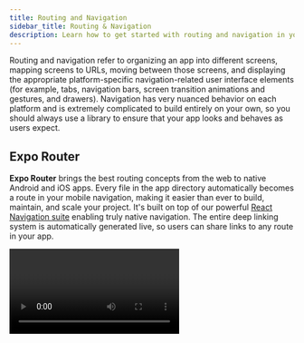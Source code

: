 ```yaml
---
title: Routing and Navigation
sidebar_title: Routing & Navigation
description: Learn how to get started with routing and navigation in your Expo project.
---
```



Routing and navigation refer to organizing an app into different screens, mapping screens to URLs, moving between those screens, and displaying the appropriate platform-specific navigation-related user interface elements (for example, tabs, navigation bars, screen transition animations and gestures, and drawers). Navigation has very nuanced behavior on each platform and is extremely complicated to build entirely on your own, so you should always use a library to ensure that your app looks and behaves as users expect.

## Expo Router

**Expo Router** brings the best routing concepts from the web to native Android and iOS apps. Every file in the app directory automatically becomes a route in your mobile navigation, making it easier than ever to build, maintain, and scale your project. It's built on top of our powerful [React Navigation suite](https://reactnavigation.org/) enabling truly native navigation. The entire deep linking system is automatically generated live, so users can share links to any route in your app.

<Video file="expo-router/routing.mp4" loop={false} />

### Getting started

To quickly get started with Expo Router, run the following command to create a project with `expo-router` setup:

<Terminal cmd={['$ npx create-expo-app@latest -e with-router']} />

<BoxLink
  title="Expo Router documentation"
  description="For more in-depth information and guides about Expo Router, check out the documentation."
  href="https://expo.github.io/router/docs/"
/>

## FAQ

<Collapsible summary="Can I use Next.js routing for web?">

Yes, you can use [Next.js](/guides/using-nextjs) routing for the web. You can read more about this in [Using Next.js with Expo for Web](/guides/using-nextjs).

</Collapsible>

<Collapsible summary="Can I use React Navigation?">

Yes! [React Navigation](https://github.com/react-navigation/react-navigation) is one of the most popular navigation libraries in the React Native ecosystem. It is maintained by the Expo team and supports Android, iOS, and the web.

React Navigation includes support for common navigation patterns, and it's fully customizable so you can achieve any navigation pattern, even if it's not built into the library.

See the [Getting started](https://reactnavigation.org/docs/getting-started/) guide in React Navigation documentation for more information on how to get started.

</Collapsible>

<Collapsible summary="Can I use React Native Navigation by Wix?">

This library is not available in the Expo Go app and is not yet compatible with `expo-dev-client`.

We recommend [`createNativeStackNavigator`](https://reactnavigation.org/docs/native-stack-navigator) from React Navigation to use Android and iOS native navigation APIs.

</Collapsible>

## Next steps

<BoxLink
  title="Linking"
  description="Create links and handle incoming URL requests for your app."
  href="/guides/linking"
/>
<BoxLink
  title="Deep linking"
  description="Connect an app to a website to enable universal links and deep links."
  href="/guides/deep-linking"
/>
